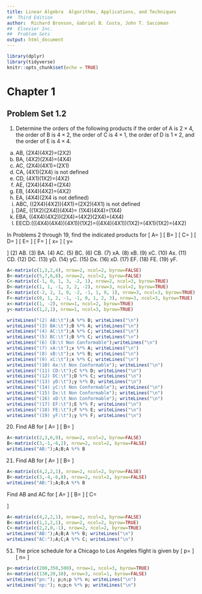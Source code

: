 ```yaml
---
title: Linear Algebra  Algorithms, Applications, and Techniques
##  Third Edition
author:  Richard Bronson, Gabriel B. Costa, John T. Saccoman
##  Elsevier Inc.
##  Problem Sets
output: html_document
---
```


```r
library(dplyr)
library(tidyverse)
knitr::opts_chunk$set(echo = TRUE)
```

#  Chapter 1 
## Problem Set 1.2

(1) Determine the orders of the following products if the order of A is $2\times 4$, the order of B is $4\times 2$, the order of C is $4\times 1$, the order of D is $1\times 2$, and the order of E is $4 \times 4$.
(a) AB, (2X4)(4X2)=(2X2)
(b) BA, (4X2)(2X4)=(4X4)
(c) AC, (2X4)(4X1)=(2X1)
(d) CA, (4X1)(2X4) is not defined
(e) CD, (4X1)(1X2)=(4X2)
(f) AE, (2X4)(4X4)=(2X4)
(g) EB, (4X4)(4X2)=(4X2)
(h) EA, (4X4)(2X4 is not defined)
(i) ABC, ((2X4)(4X2))(4X1)=(2X2)(4X1) is not defined
(j) DAE, ((1X2)(2X4))(4X4)= (1X4)(4X4)=(1X4)
(k) EBA, ((4X4)(4X2))(2X4)=(4X2)(2X4)=(4X4)
(l) EECD.(((4X4)(4X4))(4X1))(1X2)=((4X4)(4X1))(1X2)=(4X1)(1X2)=(4X2)

In Problems 2 through 19, find the indicated products for
\[
A=\begin{bmatrix}
1 & 2 \\
3 & 4
\end{bmatrix}
\]
\[
B=\begin{bmatrix}
5 & 6 \\
7 & 8
\end{bmatrix}
\]
\[
C=\begin{bmatrix}
-1& \quad 0& 1\\
\quad 3& -2& 1
\end{bmatrix}
\]
\[
D=\begin{bmatrix}
\quad 1& \quad 1\\
-1& \quad 3\\
\quad 2& -2
\end{bmatrix}
\]
\[
E=\begin{bmatrix}
-2& \quad 2& \quad 1\\
\quad 0& -2& -1\\
\quad 1& \quad 0& \quad 1\\
\end{bmatrix}
\]
\[
F=\begin{bmatrix}
\quad 0& \quad 1& 2\\
-1& -1& 0\\
\quad 1& \quad 2& 3\\
\end{bmatrix}
\]
\[
x=\begin{bmatrix}
1& -2
\end{bmatrix}
\]
\[
y=\begin{bmatrix}
1 &2 &1
\end{bmatrix}
\]
(2) AB. (3) BA. (4) AC. (5) BC. (6) CB. (7) xA.
(8) xB. (9) xC. (10) Ax. (11) CD. (12) DC. (13) yD.
(14) yC. (15) Dx. (16) xD. (17) EF. (18) FE. (19) yF.

```r
A<-matrix(c(1,3,2,4), nrow=2, ncol=2, byrow=FALSE)
B<-matrix(c(5,7,6,8), nrow=2, ncol=2, byrow=FALSE)
C<-matrix(c(-1, 0, 1, 3, -2, 1), nrow=2, ncol=3, byrow=TRUE)
D<-matrix(c(1, 1, -1, 3, 2, -2), nrow=3, ncol=2, byrow=TRUE)
E<-matrix(c(-2, 2, 1, 0, -2, -1, 1, 0, 1), nrow=3, ncol=3, byrow=TRUE)
F<-matrix(c(0, 1, 2, -1, -1, 0, 1, 2, 3), nrow=3, ncol=3, byrow=TRUE)
x<-matrix(c(1, -2), nrow=1, ncol=2, byrow=TRUE)
y<-matrix(c(1,2,1), nrow=1, ncol=3, byrow=TRUE)

writeLines("(2) AB:\t");A %*% B; writeLines("\n")
writeLines("(3) BA:\t");B %*% A; writeLines("\n")
writeLines("(4) AC:\t");A %*% C; writeLines("\n")
writeLines("(5) BC:\t");B %*% C; writeLines("\n")
writeLines("(6) CB:\t Non Conformable");writeLines("\n") 
writeLines("(7) xA:\t");x %*% A; writeLines("\n")
writeLines("(8) xB:\t");x %*% B; writeLines("\n") 
writeLines("(9) xC:\t");x %*% C; writeLines("\n") 
writeLines("(10) Ax:\t Non Conformable"); writeLines("\n") 
writeLines("(11) CD:\t");C %*% D; writeLines("\n") 
writeLines("(12) DC:\t");D %*% C; writeLines("\n") 
writeLines("(13) yD:\t");y %*% D; writeLines("\n")
writeLines("(14) yC:\t Non Conformable"); writeLines("\n") 
writeLines("(15) Dx:\t Non Conformable"); writeLines("\n") 
writeLines("(16) xD:\t Non Conformable"); writeLines("\n") 
writeLines("(17) EF:\t");E %*% F; writeLines("\n") 
writeLines("(18) FE:\t");F %*% E; writeLines("\n") 
writeLines("(19) yF:\t");y %*% F; writeLines("\n")
```
(20) Find AB for 
\[
A=\begin{bmatrix}
2& 6\\
3& 9
\end{bmatrix}
\]
\[
B=\begin{bmatrix}
\quad 3& -6\\
-1& \quad 2
\end{bmatrix}
\]

```r
A<-matrix(c(2,3,6,9), nrow=2, ncol=2, byrow=FALSE)
B<-matrix(c(3,-1,-6,2), nrow=2, ncol=2, byrow=FALSE)
writeLines("AB:");A;B;A %*% B
```

(21) Find AB for 
\[
A=\begin{bmatrix}
4& 2\\
2& 1
\end{bmatrix}
\]
\[
B=\begin{bmatrix}
\quad 3& -4\\
-6& \quad 8
\end{bmatrix}
\]

```r
A<-matrix(c(4,2,2,1), nrow=2, ncol=2, byrow=FALSE)
B<-matrix(c(3,-4,-6,8), nrow=2, ncol=2, byrow=FALSE)
writeLines("AB:");A;B;A %*% B
```

Find AB and AC for 
\[
A=\begin{bmatrix}
4& 2\\
2& 1
\end{bmatrix}
\]
\[
B=\begin{bmatrix}
1& 1\\
2& 1
\end{bmatrix}
\]
\[
C=\begin{bmatrix}
2& \quad 2\\
0& -1
\end{bmatrix}
\]

```r
A<-matrix(c(4,2,2,1), nrow=2, ncol=2, byrow=FALSE)
B<-matrix(c(1,1,2,1), nrow=2, ncol=2, byrow=TRUE)
C<-matrix(c(2,2,0,-1), nrow=2, ncol=2, byrow=TRUE)
writeLines("AB:");A;B;A %*% B; writeLines("\n")
writeLines("AC:");A;C;A %*% C; writeLines("\n")
```

(51) The price schedule for a Chicago to Los Angeles flight is given by
\[
p=\begin{bmatrix}
200 & 350 & 500\\
\end{bmatrix}
\]
\[
n=\begin{bmatrix}
130\\
20\\
10
\end{bmatrix}
\]

```r
p<-matrix(c(200,350,500), nrow=1, ncol=3, byrow=TRUE)
n<-matrix(c(130,20,10), nrow=3, ncol=1, byrow=FALSE)
writeLines("pn:"); p;n;p %*% n; writeLines("\n")
writeLines("np:"); n;p;n %*% p; writeLines("\n")
```